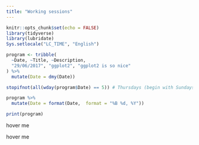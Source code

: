 ```yaml
---
title: "Working sessions"
---
```


```r
knitr::opts_chunk$set(echo = FALSE)
library(tidyverse)
library(lubridate)
Sys.setlocale("LC_TIME", "English")
```

```r
program <- tribble(
  ~Date, ~Title, ~Description,
  "29/06/2017", "ggplot2", "ggplot2 is so nice" 
) %>%
  mutate(Date = dmy(Date))

stopifnot(all(wday(program$Date) == 5)) # Thursdays (begin with Sundays)

program %>% 
  mutate(Date = format(Date,  format = "%B %d, %Y"))

print(program)
```
<div title="text">hover me</div>
<span title="hoverin' words">hover me</span>